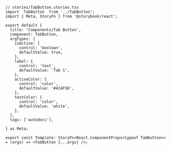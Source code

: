 ```tsx
// stories/TabButton.stories.tsx
import  TabButton  from '../TabButton';
import { Meta, StoryFn } from '@storybook/react';

export default {
  title: 'Components/Tab Button',
  component: TabButton,
  argTypes: {
    isActive: {
      control: 'boolean',
      defaultValue: true,
    },
    label: {
      control: 'text',
      defaultValue: 'Tab 1',
    },
    activeColor: {
      control: 'color',
      defaultValue: '#4CAF50',
    },
    textColor: {
      control: 'color',
      defaultValue: 'white',
    },
  },
  tags: ['autodocs'],

} as Meta;

export const Template: StoryFn<React.ComponentProps<typeof TabButton>> = (args) => <TabButton {...args} />;


```
